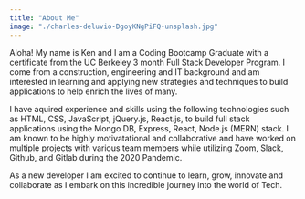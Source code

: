 ```yaml
---
title: "About Me"
image: "./charles-deluvio-DgoyKNgPiFQ-unsplash.jpg"
---
```



Aloha! My name is Ken and I am a Coding Bootcamp Graduate with a certificate from the UC Berkeley 3 month Full Stack Developer Program. I come from a construction, engineering and IT background and am interested in learning and applying new strategies and techniques to build applications to help enrich the lives of many. 

I have aquired experience and skills using the following technologies such as HTML, CSS, JavaScript, jQuery.js, React.js, to build full stack applications using the Mongo DB, Express, React, Node.js (MERN) stack. 
I am known to be highly motivatational and collaborative and have worked on multiple projects with various team members while utilizing Zoom, Slack, Github, and Gitlab during the 2020 Pandemic.

As a new developer I am excited to continue to learn, grow, innovate and collaborate as I embark on this incredible journey into the world of Tech.